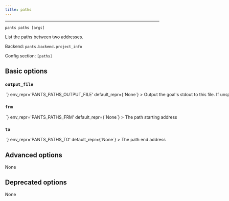 ```yaml
---
title: paths
---
```



---

```
pants paths [args]
```

List the paths between two addresses.

Backend: <span className="color--primary">`pants.backend.project_info`</span>

Config section: <span className="color--primary">`[paths]`</span>

<span className={styles.options}>

## Basic options

### `output_file`

<Option
  cli_repr={`--paths-output-file=<path>`}
  env_repr='PANTS_PATHS_OUTPUT_FILE'
  default_repr={`None`}
>
Output the goal&#x27;s stdout to this file. If unspecified, outputs to stdout.
</Option>

### `frm`

<Option
  cli_repr={`--paths-from=<str>`}
  env_repr='PANTS_PATHS_FRM'
  default_repr={`None`}
>
The path starting address
</Option>

### `to`

<Option
  cli_repr={`--paths-to=<str>`}
  env_repr='PANTS_PATHS_TO'
  default_repr={`None`}
>
The path end address
</Option>

## Advanced options

None

## Deprecated options

None

</span>